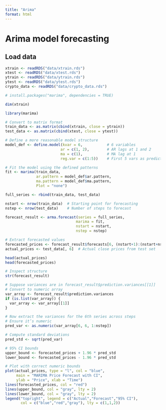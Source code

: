 ```yaml
---
title: "Arima"
format: html
---
```


# Arima model forecasting

## Load data
```r
xtrain <- readRDS("data/xtrain.rds")
xtest <- readRDS("data/xtest.rds")
ytrain <- readRDS("data/ytrain.rds")
ytest <- readRDS("data/ytest.rds")
crypto_data <- readRDS("data/crypto_data.rds")
```



```r
# install.packages("marima", dependencies = TRUE)
```

```r
dim(xtrain)
```

```r
library(marima)

# Convert to matrix format
train_data <- as.matrix(cbind(xtrain, close = ytrain))
test_data <- as.matrix(cbind(xtest, close = ytest))

# Define a more reasonable model structure
model_def <- define.model(kvar = 6,           # 6 variables
                         ar = c(1, 2),        # AR lags at 1 and 2
                         ma = c(1),           # MA lag at 1
                         reg.var = c(1:5))    # First 5 vars as predictors for close

# Fit the model using the defined patterns
fit <- marima(train_data, 
              ar.pattern = model_def$ar.pattern, 
              ma.pattern = model_def$ma.pattern,
              Plot = "none")
```

```r
full_series <- rbind(train_data, test_data)

nstart <- nrow(train_data)  # Starting point for forecasting
nstep <- nrow(test_data)    # Number of steps to forecast

forecast_result <- arma.forecast(series = full_series,
                                marima = fit,
                                nstart = nstart,
                                nstep = nstep)

# Extract forecasted values
forecasted_prices <- forecast_result$forecasts[6, (nstart+1):(nstart+nstep)]  # 6th column = close price
actual_prices <- test_data[, 6]  # Actual close prices from test set
```


```r
head(actual_prices)
head(forecasted_prices)
```


```r
# Inspect structure
str(forecast_result)

# Suppose variances are in forecast_result$prediction.variances[[1]]
# Convert to numeric array
var_array <- forecast_result$prediction.variances
if (is.list(var_array)) {
  var_array <- var_array[[1]]
}

# Now extract the variances for the 6th series across steps
# Ensure it’s numeric
pred_var <- as.numeric(var_array[6, 6, 1:nstep])

# Compute standard deviations
pred_std <- sqrt(pred_var)

# 95% CI bounds
upper_bound <- forecasted_prices + 1.96 * pred_std
lower_bound <- forecasted_prices - 1.96 * pred_std

# Plot with correct numeric bounds
plot(actual_prices, type = "l", col = "blue", 
     main = "MARIMA Price Forecast with CI",
     ylab = "Price", xlab = "Time")
lines(forecasted_prices, col = "red")
lines(upper_bound, col = "gray", lty = 2)
lines(lower_bound, col = "gray", lty = 2)
legend("topright", legend = c("Actual","Forecast","95% CI"),
       col = c("blue","red","gray"), lty = c(1,1,2))
```

